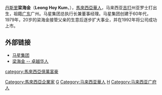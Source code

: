 {{advert|time=2020-06-17}}
[[馬來西亞封銜|丹斯里]]'''梁海金'''（'''Leong Hoy Kum'''，{{bd|1957年||catIdx=}}），[[馬來西亞華人|馬來西亞華人]]，马来西亚[[吉打|吉打]]州亚罗士打出生，祖籍[[广东|广东]]广州。马星集团总执行长兼董事经理。马星集团创建于60年代，1979年，20岁的梁海金接管父亲的生意后逐步扩大事业，并在1992年将公司成功上市。

==外部链接==
*[http://www.mahsing.com.my/ 马星集团] {{Wayback|url=http://www.mahsing.com.my/ |date=20150915154751 }}
*[https://web.archive.org/web/20160305024237/http://www.mingren168.org/mrdata/index.php?doc-view-3247 梁海金 -- 卓越华人]

{{Malaysia-bio-stub}}
[[category:馬來西亞億萬富豪|category:馬來西亞億萬富豪]]
[[Category:馬來西亞企業家|Category:馬來西亞企業家]]
[[Category:广州人|G]]
[[Category:马来西亚華人|Category:马来西亚華人]]
[[Category:梁姓|H]]
[[Category:马来西亚广府人|Category:马来西亚广府人]]